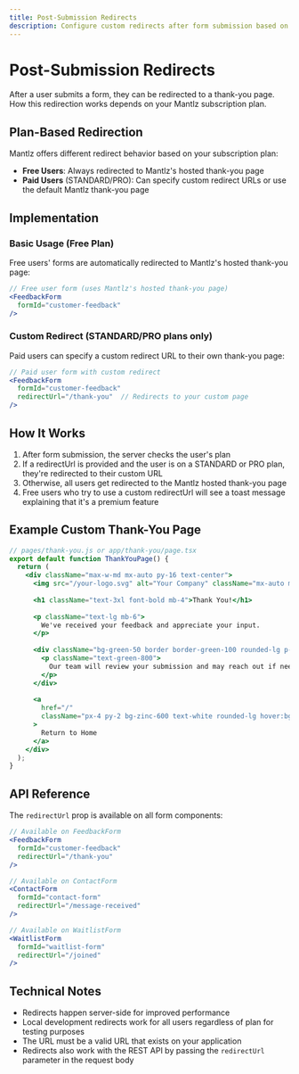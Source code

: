 ```yaml
---
title: Post-Submission Redirects
description: Configure custom redirects after form submission based on your plan tier
---
```


# Post-Submission Redirects

After a user submits a form, they can be redirected to a thank-you page. How this redirection works depends on your Mantlz subscription plan.

## Plan-Based Redirection

Mantlz offers different redirect behavior based on your subscription plan:

- **Free Users**: Always redirected to Mantlz's hosted thank-you page
- **Paid Users** (STANDARD/PRO): Can specify custom redirect URLs or use the default Mantlz thank-you page

## Implementation

### Basic Usage (Free Plan)

Free users' forms are automatically redirected to Mantlz's hosted thank-you page:

```jsx
// Free user form (uses Mantlz's hosted thank-you page)
<FeedbackForm 
  formId="customer-feedback"
/>
```

### Custom Redirect (STANDARD/PRO plans only)

Paid users can specify a custom redirect URL to their own thank-you page:

```jsx
// Paid user form with custom redirect
<FeedbackForm 
  formId="customer-feedback"
  redirectUrl="/thank-you"  // Redirects to your custom page
/>
```

## How It Works

1. After form submission, the server checks the user's plan
2. If a redirectUrl is provided and the user is on a STANDARD or PRO plan, they're redirected to their custom URL
3. Otherwise, all users get redirected to the Mantlz hosted thank-you page
4. Free users who try to use a custom redirectUrl will see a toast message explaining that it's a premium feature

## Example Custom Thank-You Page

```jsx
// pages/thank-you.js or app/thank-you/page.tsx
export default function ThankYouPage() {
  return (
    <div className="max-w-md mx-auto py-16 text-center">
      <img src="/your-logo.svg" alt="Your Company" className="mx-auto mb-6 h-10" />
      
      <h1 className="text-3xl font-bold mb-4">Thank You!</h1>
      
      <p className="text-lg mb-6">
        We've received your feedback and appreciate your input.
      </p>
      
      <div className="bg-green-50 border border-green-100 rounded-lg p-6 mb-8">
        <p className="text-green-800">
          Our team will review your submission and may reach out if needed.
        </p>
      </div>
      
      <a 
        href="/" 
        className="px-4 py-2 bg-zinc-600 text-white rounded-lg hover:bg-zinc-700"
      >
        Return to Home
      </a>
    </div>
  );
}
```

## API Reference

The `redirectUrl` prop is available on all form components:

```jsx
// Available on FeedbackForm
<FeedbackForm 
  formId="customer-feedback"
  redirectUrl="/thank-you"
/>

// Available on ContactForm
<ContactForm 
  formId="contact-form"
  redirectUrl="/message-received"
/>

// Available on WaitlistForm
<WaitlistForm 
  formId="waitlist-form"
  redirectUrl="/joined"
/>
```

## Technical Notes

- Redirects happen server-side for improved performance
- Local development redirects work for all users regardless of plan for testing purposes
- The URL must be a valid URL that exists on your application
- Redirects also work with the REST API by passing the `redirectUrl` parameter in the request body 